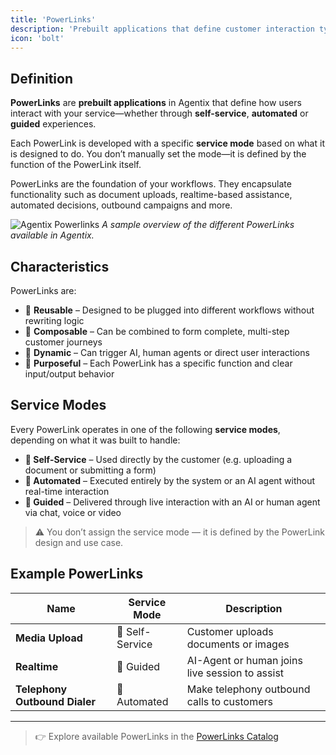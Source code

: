 ```yaml
---
title: 'PowerLinks'
description: 'Prebuilt applications that define customer interaction types in Agentix'
icon: 'bolt'
---
```


## Definition
**PowerLinks** are **prebuilt applications** in Agentix that define how users interact with your service—whether through **self-service**, **automated** or **guided** experiences.

Each PowerLink is developed with a specific **service mode** based on what it is designed to do. You don’t manually set the mode—it is defined by the function of the PowerLink itself.

PowerLinks are the foundation of your workflows. They encapsulate functionality such as document uploads, realtime-based assistance, automated decisions, outbound campaigns and more.

![Agentix Powerlinks](/user-guide/images/powerlinks.png "Agentix Powerlinks")
*A sample overview of the different PowerLinks available in Agentix.*

## Characteristics

PowerLinks are:

- 🔌 **Reusable** – Designed to be plugged into different workflows without rewriting logic  
- 🧩 **Composable** – Can be combined to form complete, multi-step customer journeys  
- 🧠 **Dynamic** – Can trigger AI, human agents or direct user interactions  
- 🎯 **Purposeful** – Each PowerLink has a specific function and clear input/output behavior  


## Service Modes

Every PowerLink operates in one of the following **service modes**, depending on what it was built to handle:

- **🧍 Self-Service** – Used directly by the customer (e.g. uploading a document or submitting a form)  
- **🤖 Automated** – Executed entirely by the system or an AI agent without real-time interaction  
- **👥 Guided** – Delivered through live interaction with an AI or human agent via chat, voice or video  

> ⚠️ You don’t assign the service mode — it is defined by the PowerLink design and use case.


## Example PowerLinks

| Name                   | Service Mode     | Description |
|------------------------|------------------|-------------|
| **Media Upload**       | 🧍 Self-Service   | Customer uploads documents or images |
| **Realtime**      | 👥 Guided         | AI-Agent or human joins live session to assist |
| **Telephony Outbound Dialer**  | 🤖 Automated      | Make telephony outbound calls to customers |


---

> 👉 Explore available PowerLinks in the [PowerLinks Catalog](/user-guide/powerlinks/catalogue)